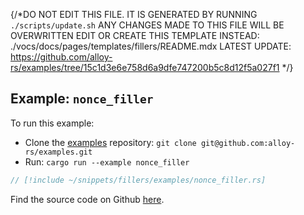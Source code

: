 {/*DO NOT EDIT THIS FILE. IT IS GENERATED BY RUNNING `./scripts/update.sh`
ANY CHANGES MADE TO THIS FILE WILL BE OVERWRITTEN
EDIT OR CREATE THIS TEMPLATE INSTEAD: ./vocs/docs/pages/templates/fillers/README.mdx
LATEST UPDATE: https://github.com/alloy-rs/examples/tree/15c1d3e6e758d6a9dfe747200b5c8d12f5a027f1
*/}

## Example: `nonce_filler`

To run this example:

- Clone the [examples](https://github.com/alloy-rs/examples) repository: `git clone git@github.com:alloy-rs/examples.git`
- Run: `cargo run --example nonce_filler`

```rust
// [!include ~/snippets/fillers/examples/nonce_filler.rs]
```

Find the source code on Github [here](https://github.com/alloy-rs/examples/tree/15c1d3e6e758d6a9dfe747200b5c8d12f5a027f1/examples/fillers/examples/nonce_filler.rs).
